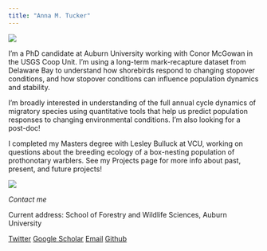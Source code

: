 ```yaml
---
title: "Anna M. Tucker"
---
```


![](files/misp_pano.jpg)

I'm a PhD candidate at Auburn University working with Conor McGowan in the USGS Coop Unit. I'm using a long-term mark-recapture dataset from Delaware Bay to understand how shorebirds respond to changing stopover conditions, and how stopover conditions can influence population dynamics and stability. 

I'm broadly interested in  understanding of the full annual cycle dynamics of migratory species using quantitative tools that help us predict population responses to changing environmental conditions. I'm also looking for a post-doc!

I completed my Masters degree with Lesley Bulluck at VCU, working on questions about the breeding ecology of a box-nesting population of prothonotary warblers. See my Projects page for more info about past, present, and future projects!

![](files/self_pic.tif)

_Contact me_

Current address: School of Forestry and Wildlife Sciences, Auburn University

[Twitter](http://twitter.com/annamtucker_)
[Google Scholar](https://scholar.google.com/citations?user=S7YLY64AAAAJ&hl=en)
[Email](mailto:annamtucker@gmail.com)
[Github](http://github.com/annamtucker)